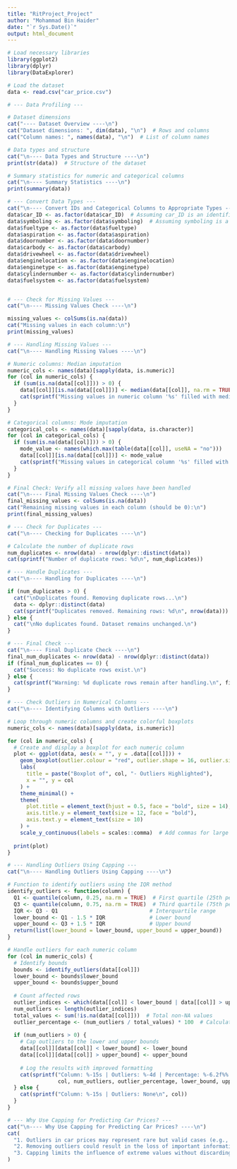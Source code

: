 ```yaml
---
title: "RitProject_Project"
author: "Mohammad Bin Haider"
date: "`r Sys.Date()`"
output: html_document
---
```


```r
# Load necessary libraries
library(ggplot2)
library(dplyr)
library(DataExplorer)

# Load the dataset
data <- read.csv("car_price.csv")

# --- Data Profiling ---

# Dataset dimensions
cat("---- Dataset Overview ----\n")
cat("Dataset dimensions: ", dim(data), "\n")  # Rows and columns
cat("Column names: ", names(data), "\n")  # List of column names

# Data types and structure
cat("\n---- Data Types and Structure ----\n")
print(str(data))  # Structure of the dataset

# Summary statistics for numeric and categorical columns
cat("\n---- Summary Statistics ----\n")
print(summary(data))


```

```r
# --- Convert Data Types ---
cat("\n---- Convert IDs and Categorical Columns to Appropriate Types ----\n")
data$car_ID <- as.factor(data$car_ID)  # Assuming car_ID is an identifier
data$symboling <- as.factor(data$symboling)  # Assuming symboling is a categorical variable
data$fueltype <- as.factor(data$fueltype)
data$aspiration <- as.factor(data$aspiration)
data$doornumber <- as.factor(data$doornumber)
data$carbody <- as.factor(data$carbody)
data$drivewheel <- as.factor(data$drivewheel)
data$enginelocation <- as.factor(data$enginelocation)
data$enginetype <- as.factor(data$enginetype)
data$cylindernumber <- as.factor(data$cylindernumber)
data$fuelsystem <- as.factor(data$fuelsystem)



```

```r
# --- Check for Missing Values ---
cat("\n---- Missing Values Check ----\n")

missing_values <- colSums(is.na(data))
cat("Missing values in each column:\n")
print(missing_values)

# --- Handling Missing Values ---
cat("\n---- Handling Missing Values ----\n")

# Numeric columns: Median imputation
numeric_cols <- names(data)[sapply(data, is.numeric)]
for (col in numeric_cols) {
  if (sum(is.na(data[[col]])) > 0) {
    data[[col]][is.na(data[[col]])] <- median(data[[col]], na.rm = TRUE)
    cat(sprintf("Missing values in numeric column '%s' filled with median.\n", col))
  }
}

# Categorical columns: Mode imputation
categorical_cols <- names(data)[sapply(data, is.character)]
for (col in categorical_cols) {
  if (sum(is.na(data[[col]])) > 0) {
    mode_value <- names(which.max(table(data[[col]], useNA = "no")))
    data[[col]][is.na(data[[col]])] <- mode_value
    cat(sprintf("Missing values in categorical column '%s' filled with mode '%s'.\n", col, mode_value))
  }
}

# Final Check: Verify all missing values have been handled
cat("\n---- Final Missing Values Check ----\n")
final_missing_values <- colSums(is.na(data))
cat("Remaining missing values in each column (should be 0):\n")
print(final_missing_values)

```


```r

# --- Check for Duplicates ---
cat("\n---- Checking for Duplicates ----\n")

# Calculate the number of duplicate rows
num_duplicates <- nrow(data) - nrow(dplyr::distinct(data))
cat(sprintf("Number of duplicate rows: %d\n", num_duplicates))

# --- Handle Duplicates ---
cat("\n---- Handling for Duplicates ----\n")

if (num_duplicates > 0) {
  cat("\nDuplicates found. Removing duplicate rows...\n")
  data <- dplyr::distinct(data)
  cat(sprintf("Duplicates removed. Remaining rows: %d\n", nrow(data)))
} else {
  cat("\nNo duplicates found. Dataset remains unchanged.\n")
}

# --- Final Check ---
cat("\n---- Final Duplicate Check ----\n")
final_num_duplicates <- nrow(data) - nrow(dplyr::distinct(data))
if (final_num_duplicates == 0) {
  cat("Success: No duplicate rows exist.\n")
} else {
  cat(sprintf("Warning: %d duplicate rows remain after handling.\n", final_num_duplicates))
}
```

```r
# --- Check Outliers in Numerical Columns ---
cat("\n---- Identifying Columns with Outliers ----\n")

# Loop through numeric columns and create colorful boxplots
numeric_cols <- names(data)[sapply(data, is.numeric)]

for (col in numeric_cols) {
  # Create and display a boxplot for each numeric column
  plot <- ggplot(data, aes(x = "", y = .data[[col]])) +
    geom_boxplot(outlier.colour = "red", outlier.shape = 16, outlier.size = 3, fill = "skyblue", color = "darkblue") +
    labs(
      title = paste("Boxplot of", col, "- Outliers Highlighted"),
      x = "", y = col
    ) +
    theme_minimal() +
    theme(
      plot.title = element_text(hjust = 0.5, face = "bold", size = 14),
      axis.title.y = element_text(size = 12, face = "bold"),
      axis.text.y = element_text(size = 10)
    ) +
    scale_y_continuous(labels = scales::comma)  # Add commas for large numbers
  
  print(plot)
}

# --- Handling Outliers Using Capping ---
cat("\n---- Handling Outliers Using Capping ----\n")

# Function to identify outliers using the IQR method
identify_outliers <- function(column) {
  Q1 <- quantile(column, 0.25, na.rm = TRUE)  # First quartile (25th percentile)
  Q3 <- quantile(column, 0.75, na.rm = TRUE)  # Third quartile (75th percentile)
  IQR <- Q3 - Q1                             # Interquartile range
  lower_bound <- Q1 - 1.5 * IQR              # Lower bound
  upper_bound <- Q3 + 1.5 * IQR              # Upper bound
  return(list(lower_bound = lower_bound, upper_bound = upper_bound))
}

# Handle outliers for each numeric column
for (col in numeric_cols) {
  # Identify bounds
  bounds <- identify_outliers(data[[col]])
  lower_bound <- bounds$lower_bound
  upper_bound <- bounds$upper_bound
  
  # Count affected rows
  outlier_indices <- which(data[[col]] < lower_bound | data[[col]] > upper_bound)
  num_outliers <- length(outlier_indices)
  total_values <- sum(!is.na(data[[col]]))  # Total non-NA values
  outlier_percentage <- (num_outliers / total_values) * 100  # Calculate percentage
  
  if (num_outliers > 0) {
    # Cap outliers to the lower and upper bounds
    data[[col]][data[[col]] < lower_bound] <- lower_bound
    data[[col]][data[[col]] > upper_bound] <- upper_bound
    
    # Log the results with improved formatting
    cat(sprintf("Column: %-15s | Outliers: %-4d | Percentage: %-6.2f%% | Bounds: [%.2f, %.2f]\n",
                col, num_outliers, outlier_percentage, lower_bound, upper_bound))
  } else {
    cat(sprintf("Column: %-15s | Outliers: None\n", col))
  }
}

# --- Why Use Capping for Predicting Car Prices? ---
cat("\n---- Why Use Capping for Predicting Car Prices? ----\n")
cat(
  "1. Outliers in car prices may represent rare but valid cases (e.g., luxury cars).\n",
  "2. Removing outliers could result in the loss of important information critical for predicting prices.\n",
  "3. Capping limits the influence of extreme values without discarding data, ensuring the model learns from all cases.\n"
)

```


